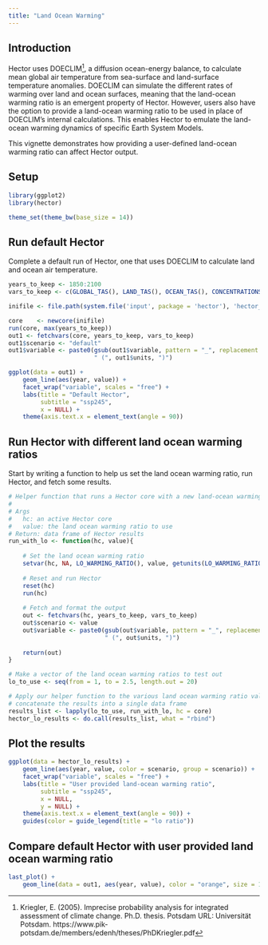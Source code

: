 ```yaml
---
title: "Land Ocean Warming"
---
```


## Introduction

Hector uses DOECLIM^[Kriegler, E. (2005). Imprecise probability analysis for 
integrated assessment of climate change. Ph.D. thesis. Potsdam URL: Universität Potsdam. https://www.pik‐potsdam.de/members/edenh/theses/PhDKriegler.pdf], a diffusion 
ocean-energy balance, to calculate mean global air temperature from sea-surface 
and land-surface temperature anomalies. 
DOECLIM can simulate the different rates of warming over land and ocean surfaces,
meaning that the land-ocean warming ratio is an emergent property of Hector. 
However, users also have the option to provide a land-ocean warming ratio to be
used in place of DOECLIM’s internal calculations. 
This enables Hector to emulate the land-ocean warming dynamics of specific Earth 
System Models. 

This vignette demonstrates how providing a user-defined land-ocean warming ratio 
can affect Hector output. 

## Setup

```r
library(ggplot2)
library(hector)

theme_set(theme_bw(base_size = 14))
```

## Run default Hector 

Complete a default run of Hector, one that uses DOECLIM to calculate land and
ocean air temperature. 

```r
years_to_keep <- 1850:2100
vars_to_keep <- c(GLOBAL_TAS(), LAND_TAS(), OCEAN_TAS(), CONCENTRATIONS_CO2())

inifile <- file.path(system.file('input', package = 'hector'), 'hector_ssp245.ini')

core    <- newcore(inifile)
run(core, max(years_to_keep))
out1 <- fetchvars(core, years_to_keep, vars_to_keep)
out1$scenario <- "default"
out1$variable <- paste0(gsub(out1$variable, pattern = "_", replacement = " "),
                        " (", out1$units, ")")
```

```r
ggplot(data = out1) + 
    geom_line(aes(year, value)) + 
    facet_wrap("variable", scales = "free") + 
    labs(title = "Default Hector", 
         subtitle = "ssp245", 
         x = NULL) +
    theme(axis.text.x = element_text(angle = 90))
```

## Run Hector with different land ocean warming ratios 

Start by writing a function to help us set the land ocean warming ratio, 
run Hector, and fetch some results.

```r
# Helper function that runs a Hector core with a new land-ocean warming ratio. 
# 
# Args 
#   hc: an active Hector core 
#   value: the land ocean warming ratio to use 
# Return: data frame of Hector results
run_with_lo <- function(hc, value){
    
    # Set the land ocean warming ratio
    setvar(hc, NA, LO_WARMING_RATIO(), value, getunits(LO_WARMING_RATIO()))
    
    # Reset and run Hector
    reset(hc)
    run(hc)
    
    # Fetch and format the output
    out <- fetchvars(hc, years_to_keep, vars_to_keep)
    out$scenario <- value
    out$variable <- paste0(gsub(out$variable, pattern = "_", replacement = " "),
                           " (", out$units, ")")
    
    return(out)
}

# Make a vector of the land ocean warming ratios to test out
lo_to_use <- seq(from = 1, to = 2.5, length.out = 20)

# Apply our helper function to the various land ocean warming ratio values and
# concatenate the results into a single data frame
results_list <- lapply(lo_to_use, run_with_lo, hc = core)
hector_lo_results <- do.call(results_list, what = "rbind")
```


## Plot the results 


```r
ggplot(data = hector_lo_results) + 
    geom_line(aes(year, value, color = scenario, group = scenario)) + 
    facet_wrap("variable", scales = "free") + 
    labs(title = "User provided land-ocean warming ratio", 
         subtitle = "ssp245", 
         x = NULL, 
         y = NULL) +
    theme(axis.text.x = element_text(angle = 90)) + 
    guides(color = guide_legend(title = "lo ratio"))
```

## Compare default Hector with user provided land ocean warming ratio

```r
last_plot() + 
    geom_line(data = out1, aes(year, value), color = "orange", size = 1)
```
